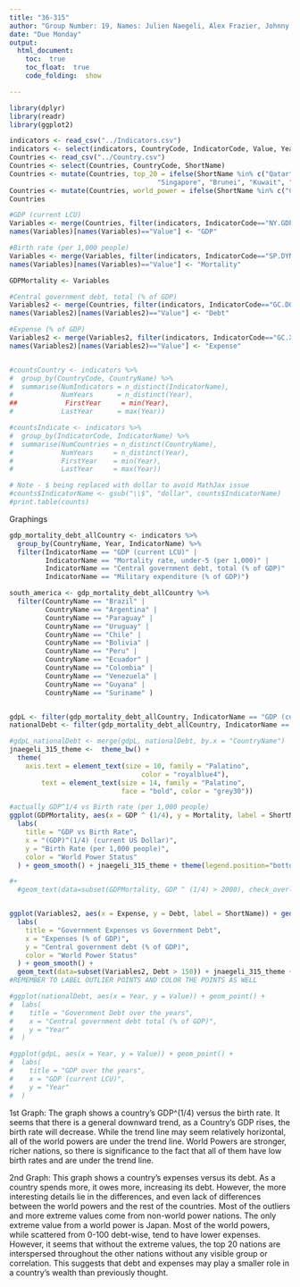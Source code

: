 ```yaml
---
title: "36-315"
author: "Group Number: 19, Names: Julien Naegeli, Alex Frazier, Johnny Wu, Maria Rodriguez: jnaegeli, afrazie1, johnnywu, mar1"
date: "Due Monday"
output: 
  html_document:
    toc:  true
    toc_float:  true
    code_folding:  show

---
```



```r
library(dplyr)
library(readr)
library(ggplot2)

indicators <- read_csv("../Indicators.csv")
indicators <- select(indicators, CountryCode, IndicatorCode, Value, Year)
Countries <- read_csv("../Country.csv")
Countries <- select(Countries, CountryCode, ShortName)
Countries <- mutate(Countries, top_20 = ifelse(ShortName %in% c("Qatar", "Luxembourg", 
                                     "Singapore", "Brunei", "Kuwait", "Norway", "United Arab Emirates", "Hong Kong", "United States", "Switzerland", "Saudi Arabia", "Bahrain", "Netherlands", "Ireland", "Australia", "Austria", "Sweden", "Germany", "Taiwan", "Canada"), "Top 20 Richest Country", "Not Top 20"))
Countries <- mutate(Countries, world_power = ifelse(ShortName %in% c("China", "Japan", "Russia", "United States", "Germany", "France", "United Kingdom"), "World Power", "Not World Power"))
Countries
```

```r
#GDP (current LCU)
Variables <- merge(Countries, filter(indicators, IndicatorCode=="NY.GDP.MKTP.CD" &  Year==2012 & Value > 1e+3), by = 'CountryCode')
names(Variables)[names(Variables)=="Value"] <- "GDP"

#Birth rate (per 1,000 people)
Variables <- merge(Variables, filter(indicators, IndicatorCode=="SP.DYN.CBRT.IN" &  Year==2012), by = 'CountryCode')
names(Variables)[names(Variables)=="Value"] <- "Mortality"

GDPMortality <- Variables

#Central government debt, total (% of GDP)
Variables2 <- merge(Countries, filter(indicators, IndicatorCode=="GC.DOD.TOTL.GD.ZS" &  Year==2012), by = 'CountryCode')
names(Variables2)[names(Variables2)=="Value"] <- "Debt"

#Expense (% of GDP)
Variables2 <- merge(Variables2, filter(indicators, IndicatorCode=="GC.XPN.TOTL.GD.ZS" &  Year==2012), by = 'CountryCode')
names(Variables2)[names(Variables2)=="Value"] <- "Expense"


#countsCountry <- indicators %>%
#  group_by(CountryCode, CountryName) %>%
#  summarise(NumIndicators = n_distinct(IndicatorName),
#            NumYears      = n_distinct(Year),
##            FirstYear     = min(Year),
#            LastYear      = max(Year))

#countsIndicate <- indicators %>%
#  group_by(IndicatorCode, IndicatorName) %>%
#  summarise(NumCountries = n_distinct(CountryName),
#            NumYears     = n_distinct(Year),
#            FirstYear    = min(Year),
#            LastYear     = max(Year))

# Note - $ being replaced with dollar to avoid MathJax issue
#counts$IndicatorName <- gsub("\\$", "dollar", counts$IndicatorName)
#print.table(counts)
```

Graphings
```r
gdp_mortality_debt_allCountry <- indicators %>% 
  group_by(CountryName, Year, IndicatorName) %>%
  filter(IndicatorName == "GDP (current LCU)" |
         IndicatorName == "Mortality rate, under-5 (per 1,000)" | 
         IndicatorName == "Central government debt, total (% of GDP)" | 
         IndicatorName == "Military expenditure (% of GDP)")
```
```r

south_america <- gdp_mortality_debt_allCountry %>%
  filter(CountryName == "Brazil" |
         CountryName == "Argentina" | 
         CountryName == "Paraguay" | 
         CountryName == "Uruguay" |
         CountryName == "Chile" | 
         CountryName == "Bolivia" | 
         CountryName == "Peru" | 
         CountryName == "Ecuador" | 
         CountryName == "Colombia" | 
         CountryName == "Venezuela" | 
         CountryName == "Guyana" | 
         CountryName == "Suriname" )


gdpL <- filter(gdp_mortality_debt_allCountry, IndicatorName == "GDP (current LCU)")
nationalDebt <- filter(gdp_mortality_debt_allCountry, IndicatorName == "Central government debt (% of GDP)")

#gdpL_nationalDebt <- merge(gdpL, nationalDebt, by.x = "CountryName")
jnaegeli_315_theme <-  theme_bw() + 
  theme(
    axis.text = element_text(size = 10, family = "Palatino", 
                                 color = "royalblue4"),
        text = element_text(size = 14, family = "Palatino",
                            face = "bold", color = "grey30"))

#actually GDP^1/4 vs Birth rate (per 1,000 people)
ggplot(GDPMortality, aes(x = GDP ^ (1/4), y = Mortality, label = ShortName)) + geom_point(aes(color = world_power)) + 
  labs(
    title = "GDP vs Birth Rate",
    x = "(GDP)^(1/4) (current US Dollar)",
    y = "Birth Rate (per 1,000 people)",
    color = "World Power Status"
  ) + geom_smooth() + jnaegeli_315_theme + theme(legend.position="bottom")

#+
  #geom_text(data=subset(GDPMortality, GDP ^ (1/4) > 2000), check_overlap = TRUE)


ggplot(Variables2, aes(x = Expense, y = Debt, label = ShortName)) + geom_point(aes(color = world_power)) + 
  labs(
    title = "Government Expenses vs Government Debt",
    x = "Expenses (% of GDP)",
    y = "Central government debt (% of GDP)", 
    color = "World Power Status"
  ) + geom_smooth() +
  geom_text(data=subset(Variables2, Debt > 150)) + jnaegeli_315_theme + theme(legend.position="bottom")
#REMEMBER TO LABEL OUTLIER POINTS AND COLOR THE POINTS AS WELL

#ggplot(nationalDebt, aes(x = Year, y = Value)) + geom_point() + 
#  labs(
#    title = "Government Debt over the years",
#    x = "Central government debt total (% of GDP)",
#    y = "Year"
#  )

#ggplot(gdpL, aes(x = Year, y = Value)) + geom_point() + 
#  labs(
#    title = "GDP over the years",
#    x = "GDP (current LCU)",
#    y = "Year"
#  )
```


1st Graph:
The graph shows a country's GDP^(1/4) versus the birth rate. It seems that there is a general downward trend, as a Country's GDP rises, the birth rate will decrease. While the trend line may seem relatively horizontal, all of the world powers are under the trend line. World Powers are stronger, richer nations, so there is significance to the fact that all of them have low birth rates and are under the trend line. 

2nd Graph:
This graph shows a country's expenses versus its debt. As a country spends more, it owes more, increasing its debt. However, the more interesting details lie in the differences, and even lack of differences between the world powers and the rest of the countries. Most of the outliers and more extreme values come from non-world power nations. The only extreme value from a world power is Japan. Most of the world powers, while scattered from 0-100 debt-wise, tend to have lower expenses. However, it seems that without the extreme values, the top 20 nations are interspersed throughout the other nations without any visible group or correlation. This suggests that debt and expenses may play a smaller role in a country's wealth than previously thought. 



